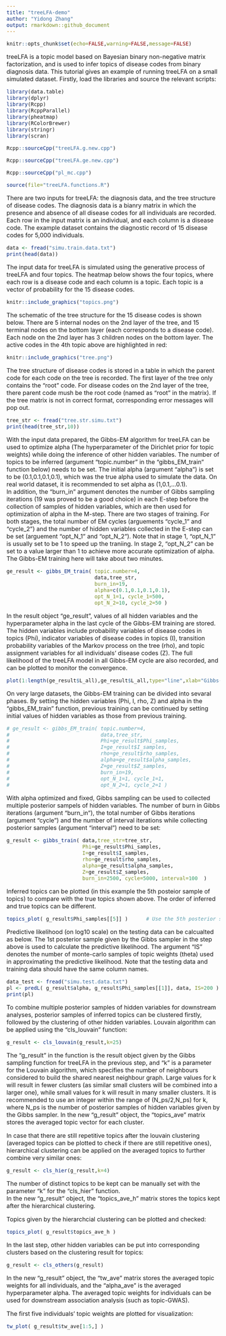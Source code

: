 ```yaml
---
title: "treeLFA-demo"
author: "Yidong Zhang"
output: rmarkdown::github_document
---
```


<style type="text/css">
  body{
  font-size: 12pt;
}
</style>


```r
knitr::opts_chunk$set(echo=FALSE,warning=FALSE,message=FALSE)
```


treeLFA is a topic model based on Bayesian binary non-negative matrix factorization, and is used to infer topics of disease codes from binary diagnosis data. This tutorial gives an example of running treeLFA on a small simulated dataset. 
Firstly, load the libraries and source the relevant scripts: 
```r
library(data.table) 
library(dplyr)
library(Rcpp)
library(RcppParallel)
library(pheatmap)
library(RColorBrewer)
library(stringr)
library(scran)
```

```r
Rcpp::sourceCpp("treeLFA.g.new.cpp")
```

```r
Rcpp::sourceCpp("treeLFA.ge.new.cpp")
```

```r
Rcpp::sourceCpp("pl_mc.cpp")
```

```r
source(file="treeLFA.functions.R")
```



There are two inputs for treeLFA: the diagnosis data, and the tree structure of disease codes. 
The diagnosis data is a bianry matrix in which the presence and absence of all disease codes for all individuals are recorded. Each row in the input matrix is an individual, and each column is a disease code. 
The example dataset contains the diagnostic record of 15 disease codes for 5,000 individuals. 
```r
data <- fread("simu.train.data.txt")    
print(head(data))
```

The input data for treeLFA is simulated using the generative process of treeLFA and four topics. The heatmap below shows the four topics, where each row is a disease code and each column is a topic. Each topic is a vector of probability for the 15 disease codes. 

```r
knitr::include_graphics("topics.png")
```

The schematic of the tree structure for the 15 disease codes is shown below. There are 5 internal nodes on the 2nd layer of the tree, and 15 terminal nodes on the bottom layer (each corresponds to a disease code). Each node on the 2nd layer has 3 children nodes on the bottom layer. The active codes in the 4th topic above are highlighted in red: 

```r
knitr::include_graphics("tree.png")
```

The tree structure of disease codes is stored in a table in which the parent code for each code on the tree is recorded. The first layer of the tree only contains the "root" code. For disease codes on the 2nd layer of the tree, there parent code mush be the root code (named as "root" in the matrix). If the tree matrix is not in correct format, corresponding error messages will pop out. 
```r
tree_str <- fread("tree.str.simu.txt")    
print(head(tree_str,10))
```


With the input data prepared, the Gibbs-EM algorithm for treeLFA can be used to optimize alpha (The hyperparameter of the Dirichlet prior for topic weights) while doing the inference of other hidden variables. The number of topics to be inferred (argument "topic.number" in the "gibbs_EM_train" function below) needs to be set. The initial alpha (argument "alpha") is set to be (0.1,0.1,0.1,0.1), which was the true alpha used to simulate the data. On real world dataset, it is recommended to set alpha as (1,0.1,...0.1).   
In addition, the "burn_in" argument denotes the number of Gibbs sampling iterations (19 was proved to be a good choice) in each E-step before the collection of samples of hidden variables, which are then used for optimization of alpha in the M-step. There are two stages of training. For both stages, the total number of EM cycles (arguements "cycle_1" and "cycle_2") and the number of hidden variables collected in the E-step can be set (arguement "opt_N_1" and "opt_N_2"). Note that in stage 1, "opt_N_1" is usually set to be 1 to speed up the traniing. In stage 2, "opt_N_2" can be set to a value larger than 1 to achieve more accurate optimization of alpha. The Gibbs-EM training here will take about two minutes. 
```r
ge_result <- gibbs_EM_train( topic.number=4,
                             data,tree_str,
                             burn_in=19, 
                             alpha=c(0.1,0.1,0.1,0.1),
                             opt_N_1=1, cycle_1=500, 
                             opt_N_2=10, cycle_2=50 )
```
In the result object "ge_result", values of all hidden variables and the hyperparameter alpha in the last cycle of the Gibbs-EM training are stored. The hidden variables include probability variables of disease codes in topics (Phi), indicator variables of disease codes in topics (I), transition probability variables of the Markov process on the tree (rho), and topic assignment variables for all individuals' disease codes (Z). The full likelihood of the treeLFA model in all Gibbs-EM cycle are also recorded, and can be plotted to monitor the convergence. 
```r
plot(1:length(ge_result$L_all),ge_result$L_all,type="line",xlab="Gibbs-EM cycles",ylab="Log10-Likelihood")
```

On very large datasets, the Gibbs-EM training can be divided into sevaral phases. By setting the hidden variables (Phi, I, rho, Z) and alpha in the "gibbs_EM_train" function, previous training can be continued by setting initial values of hidden variables as those from previous training.
```r
# ge_result <- gibbs_EM_train( topic.number=4,
#                              data,tree_str,
#                              Phi=ge_result$Phi_samples, 
#                              I=ge_result$I_samples, 
#                              rho=ge_result$rho_samples, 
#                              alpha=ge_result$alpha_samples, 
#                              Z=ge_result$Z_samples,
#                              burn_in=19, 
#                              opt_N_1=1, cycle_1=1, 
#                              opt_N_2=1, cycle_2=1 )
```

With alpha optimized and fixed, Gibbs sampling can be used to collected multiple posterior sampels of hidden variables. The number of burn in Gibbs iterations (argument "burn_in"), the total number of Gibbs iterations (argument "cycle") and the number of interval iterations while collecting posterior samples (argument "interval") need to be set: 
```r
g_result <- gibbs_train( data,tree_str=tree_str,
                         Phi=ge_result$Phi_samples, 
                         I=ge_result$I_samples, 
                         rho=ge_result$rho_samples, 
                         alpha=ge_result$alpha_samples, 
                         Z=ge_result$Z_samples,
                         burn_in=2500, cycle=5000, interval=100  )
```

Inferred topics can be plotted (in this example the 5th posteior sample of topics) to compare with the true topics shown above. The order of inferred and true topics can be different.
```r
topics_plot( g_result$Phi_samples[[5]] )      # Use the 5th posterior sample of topics
```



Predictive likelihood (on log10 scale) on the testing data can be calcualted as below. The 1st posterior sample given by the Gibbs sampler in the step above is used to calculate the predictive likelihood. The argument "IS" denotes the number of monte-carlo samples of topic weights (theta) used in approximating the predictive likelihood. Note that the testing data and training data should have the same column names.
```r
data_test <- fread("simu.test.data.txt")    
pl <- predL( g_result$alpha, g_result$Phi_samples[[1]], data, IS=200 )
print(pl)
```




To combine multiple posterior samples of hidden variables for downstream analyses, posterior samples of inferred topics can be clustered firstly, followed by the clustering of other hidden variables. Louvain algorithm can be applied using the "cls_louvain" function:  
```r
g_result <- cls_louvain(g_result,k=25)
```
The "g_result" in the function is the result object given by the Gibbs sampling function for treeLFA in the previous step, and "k" is a parameter for the Louvain algorithm, which specifies the number of neighbours considered to build the shared nearest neighbour graph. Large values for k will result in fewer clusters (as similar small clusters will be combined into a larger one), while small values for k will result in many smaller clusters. It is recommended to use an integer within the range of (N_ps/2,N_ps) for k, where N_ps is the number of posterior samples of hidden variables given by the Gibbs sampler.
In the new "g_result" object, the "topics_ave" matrix stores the averaged topic vector for each cluster. 



In case that there are still repetitive topics after the louvain clustering (averaged topics can be plotted to check if there are still repetitive ones), hierarchical clustering can be applied on the averaged topics to further combine very similar ones: 
```r
g_result <- cls_hier(g_result,k=4)
```
The number of distinct topics to be kept can be manually set with the parameter "k" for the "cls_hier" function.    
In the new "g_result" object, the "topics_ave_h" matrix stores the topics kept after the hierarchical clustering. 


Topics given by the hierarchcial clustering can be plotted and checked: 
```r
topics_plot( g_result$topics_ave_h )  
```

In the last step, other hidden variables can be put into corresponding clusters based on the clustering result for topics: 
```r
g_result <- cls_others(g_result)
```
In the new "g_result" object, the "tw_ave" matrix stores the averaged topic weights for all individuals, and the "alpha_ave" is the averaged hyperparameter alpha. The averaged topic weights for individuals can be used for downstream association analysis (such as topic-GWAS). 


The first five individuals' topic weights are plotted for visualization: 
```r
tw_plot( g_result$tw_ave[1:5,] )  

```

